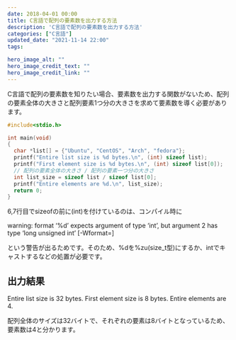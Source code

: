 ```yaml
---
date: 2018-04-01 00:00
title: C言語で配列の要素数を出力する方法
description: 'C言語で配列の要素数を出力する方法'
categories: ["C言語"]
updated_date: "2021-11-14 22:00"
tags:

hero_image_alt: ""
hero_image_credit_text: ""
hero_image_credit_link: ""
---
```


C言語で配列の要素数を知りたい場合、要素数を出力する関数がないため、配列の要素全体の大きさと配列要素1つ分の大きさを求めて要素数を導く必要があります。

```c
#include<stdio.h>

int main(void)
{
  char *list[] = {"Ubuntu", "CentOS", "Arch", "fedora"};
  printf("Entire list size is %d bytes.\n", (int) sizeof list);
  printf("First element size is %d bytes.\n", (int) sizeof list[0]);
  // 配列の要素全体の大きさ / 配列の要素一つ分の大きさ
  int list_size = sizeof list / sizeof list[0];
  printf("Entire elements are %d.\n", list_size);
  return 0;
}
```

6,7行目でsizeofの前に(int)を付けているのは、コンパイル時に

warning: format ‘%d’ expects argument of type ‘int’, but argument 2 has type ‘long unsigned int’ [-Wformat=]

という警告が出るためです。そのため、%dを%zu(size_t型)にするか、intでキャストするなどの処置が必要です。

## 出力結果
Entire list size is 32 bytes.
First element size is 8 bytes.
Entire elements are 4.

配列全体のサイズは32バイトで、それぞれの要素は8バイトとなっているため、要素数は4と分かります。

